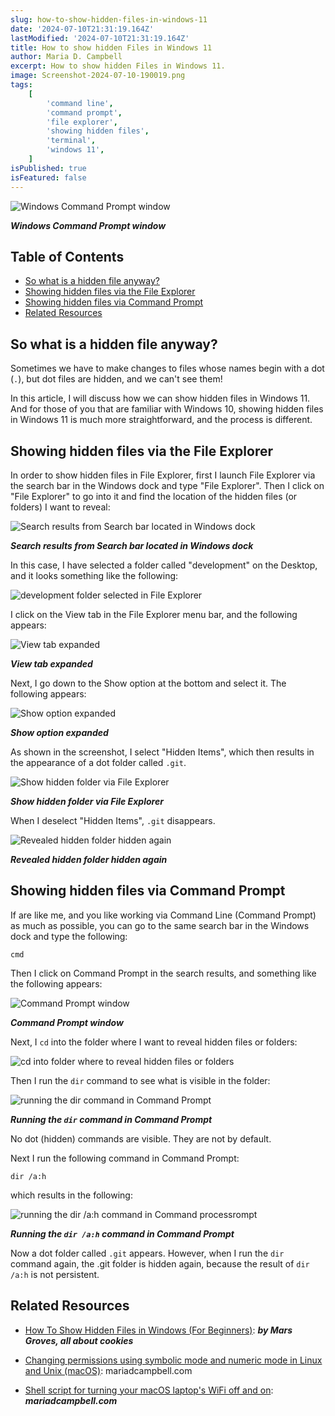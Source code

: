 ```yaml
---
slug: how-to-show-hidden-files-in-windows-11
date: '2024-07-10T21:31:19.164Z'
lastModified: '2024-07-10T21:31:19.164Z'
title: How to show hidden Files in Windows 11
author: Maria D. Campbell
excerpt: How to show hidden Files in Windows 11.
image: Screenshot-2024-07-10-190019.png
tags:
    [
        'command line',
        'command prompt',
        'file explorer',
        'showing hidden files',
        'terminal',
        'windows 11',
    ]
isPublished: true
isFeatured: false
---
```


![Windows Command Prompt window](Screenshot-2024-07-10-190019.png)

**_Windows Command Prompt window_**

## Table of Contents

-   [So what is a hidden file anyway?](#so-what-is-a-hidden-file-anyway)
-   [Showing hidden files via the File Explorer](#showing-hidden-files-via-the-file-explorer)
-   [Showing hidden files via Command Prompt](#showing-hidden-files-via-command-prompt)
-   [Related Resources](#related-resources)

## So what is a hidden file anyway?

Sometimes we have to make changes to files whose names begin with a dot (`.`),
but dot files are hidden, and we can't see them!

In this article, I will discuss how we can show hidden files in Windows 11. And
for those of you that are familiar with Windows 10, showing hidden files in
Windows 11 is much more straightforward, and the process is different.

## Showing hidden files via the File Explorer

In order to show hidden files in File Explorer, first I launch File Explorer via
the search bar in the Windows dock and type "File Explorer". Then I click on
"File Explorer" to go into it and find the location of the hidden files (or
folders) I want to reveal:

![Search results from Search bar located in Windows dock](Screenshot-2024-07-10-175829.png)

**_Search results from Search bar located in Windows dock_**

In this case, I have selected a folder called "development" on the Desktop, and
it looks something like the following:

![development folder selected in File Explorer](Screenshot-2024-07-10-175551.png)

I click on the View tab in the File Explorer menu bar, and the following
appears:

![View tab expanded](Screenshot-2024-07-10-175614.png)

**_View tab expanded_**

Next, I go down to the Show option at the bottom and select it. The following
appears:

![Show option expanded](Screenshot-2024-07-10-175738.png)

**_Show option expanded_**

As shown in the screenshot, I select "Hidden Items", which then results in the
appearance of a dot folder called `.git`.

![Show hidden folder via File Explorer](Screenshot-2024-07-10-174646.png)

**_Show hidden folder via File Explorer_**

When I deselect "Hidden Items", `.git` disappears.

![Revealed hidden folder hidden again](Screenshot-2024-07-10-175551.png)

**_Revealed hidden folder hidden again_**

## Showing hidden files via Command Prompt

If are like me, and you like working via Command Line (Command Prompt) as much
as possible, you can go to the same search bar in the Windows dock and type the
following:

```shell
cmd
```

Then I click on Command Prompt in the search results, and something like the
following appears:

![Command Prompt window](Screenshot-2024-07-10-190019.png)

**_Command Prompt window_**

Next, I `cd` into the folder where I want to reveal hidden files or folders:

![cd into folder where to reveal hidden files or folders](Screenshot-2024-07-10-190446.png)

Then I run the `dir` command to see what is visible in the folder:

![running the dir command in Command Prompt](Screenshot-2024-07-10-190519.png)

**_Running the `dir` command in Command Prompt_**

No dot (hidden) commands are visible. They are not by default.

Next I run the following command in Command Prompt:

```shell
dir /a:h
```

which results in the following:

![running the dir /a:h command in Command processrompt](Screenshot-2024-07-10-190614.png)

**_Running the `dir /a:h` command in Command Prompt_**

Now a dot folder called `.git` appears. However, when I run the `dir` command
again, the .git folder is hidden again, because the result of `dir /a:h` is not
persistent.

## Related Resources

-   [How To Show Hidden Files in Windows (For Beginners)](https://allaboutcookies.org/show-hidden-files-in-Windows):
    **_by Mars Groves, all about cookies_**

-   [Changing permissions using symbolic mode and numeric mode in Linux and Unix (macOS)](/blog/changing-permissions-using-symbolic-mode-and-numeric-mode-in-linux-and-unix-macos):
    mariadcampbell.com

-   [Shell script for turning your macOS laptop's WiFi off and on](/blog/shell-script-for-turning-your-macos-laptops-wifi-off-and-on):
    **_mariadcampbell.com_**
